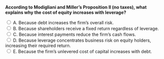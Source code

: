 ::: {.question-block}

<form onsubmit="event.preventDefault(); checkAnswer('module7_mcq_q91')" data-correct-answer="D">
<strong style="display: block;">According to Modigliani and Miller's Proposition II (no taxes), what explains why the cost of equity increases with leverage?</strong>

<label><input type="radio" name="module7_mcq_q91" value="A"> A. Because debt increases the firm's overall risk.</label><br>
<label><input type="radio" name="module7_mcq_q91" value="B"> B. Because shareholders receive a fixed return regardless of leverage.</label><br>
<label><input type="radio" name="module7_mcq_q91" value="C"> C. Because interest payments reduce the firm's cash flows.</label><br>
<label><input type="radio" name="module7_mcq_q91" value="D"> D. Because leverage concentrates business risk on equity holders, increasing their required return.</label><br>
<label><input type="radio" name="module7_mcq_q91" value="E"> E. Because the firm's unlevered cost of capital increases with debt.</label><br>
</form>

<div id="feedback-module7_mcq_q91" class="feedback" data-status="" style="display:none;">
✅ Correct: D. Under Modigliani and Miller Proposition II (no taxes), leverage increases the expected return on equity because equity holders bear greater risk. The firm's overall cost of capital ($r_U$) stays constant, but $r_E$ rises linearly with leverage as risk shifts from debt to equity.
</div>

:::
